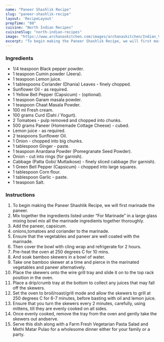 ---
name: "Paneer Shashlik Recipe"
slug: "paneer-shashlik-recipe"
layout: 'RecipeLayout'
prepTime: "80"
cuisine: "North Indian Recipes"
cuisineSlug: "north-indian-recipes"
image: "https://www.archanaskitchen.com/images/archanaskitchen/Indian_Vegetables_Gravy/Paneer_Shashlik_Recipe_Indian_Vegetarian_Recipe_Archanas_Kitchen-1.jpg"
excerpt: "To begin making the Paneer Shashlik Recipe, we will first marinade the paneer"
---

### Ingredients

- 1/4 teaspoon Black pepper powder.
- 1 teaspoon Cumin powder (Jeera).
- 1 teaspoon Lemon juice.
- 1 tablespoons Coriander (Dhania) Leaves - finely chopped.
- Sunflower Oil - as required.
- 1 Yellow Bell Pepper (Capsicum) - (optional).
- 1 teaspoon Garam masala powder.
- 1 teaspoon Chaat Masala Powder.
- 100 ml Fresh cream.
- 100 grams Curd (Dahi / Yogurt).
- 2 Tomatoes - pulp removed and chopped into chunks.
- 500 grams Paneer (Homemade Cottage Cheese) - cubed.
- Lemon juice - as required.
- 2 teaspoons Sunflower Oil.
- 1 Onion - chopped into big chunks.
- 1 tablespoon Ginger - paste.
- 1 teaspoon Anardana Powder (Pomegranate Seed Powder).
- Onion - cut into rings (for garnish).
- Cabbage (Patta Gobi/ Muttaikose) - finely sliced cabbage (for garnish).
- 1 Green Bell Pepper (Capsicum) - chopped into large squares.
- 1 tablespoon Corn flour.
- 1 tablespoon Garlic - paste.
- 1 teaspoon Salt.

### Instructions

1. To begin making the Paneer Shashlik Recipe, we will first marinade the paneer.
1. Mix together the ingredients listed under “For Marinade” in a large glass mixing bowl mix all the marinade ingredients together thoroughly.
1. Add the paneer, capsicum.
1. onions,tomatoes and coriander to the marinade.
1. Ensure that the vegetables and paneer are well coated with the marinade.
1. Then cover the bowl with cling wrap and refrigerate for 2 hours.
1. Pre-heat the oven at 250 degrees C for 10 mins.
1. And soak bamboo skewers in a bowl of water.
1. Take one bamboo skewer at a time and pierce in the marinated vegetables and paneer alternatively.
1. Place the skewers onto the wire grill tray and slide it on to the top rack position in the oven.
1. Place a drip/crumb tray at the bottom to collect any juices that may fall off the skewers.
1. Set the oven to broil/roast/grill mode and allow the skewers to grill at 250 degrees C for 6-7 minutes, before basting with oil and lemon juice.
1. Ensure that you turn the skewers every 2 minutes, carefully, using mittens, till they are evenly cooked on all sides.
1. Once evenly cooked, remove the tray from the oven and gently take the skewers out andserve.
1. Serve this dish along with a Farm Fresh Vegetarian Pasta Salad and Methi Matar Pulao  for a wholesome dinner either for your family or a party.
